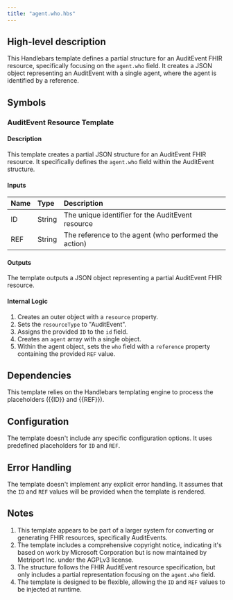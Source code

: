 ```yaml
---
title: "agent.who.hbs"
---
```


## High-level description
This Handlebars template defines a partial structure for an AuditEvent FHIR resource, specifically focusing on the `agent.who` field. It creates a JSON object representing an AuditEvent with a single agent, where the agent is identified by a reference.

## Symbols

### AuditEvent Resource Template
#### Description
This template creates a partial JSON structure for an AuditEvent FHIR resource. It specifically defines the `agent.who` field within the AuditEvent structure.

#### Inputs
| Name | Type | Description |
|:-----|:-----|:------------|
| ID   | String | The unique identifier for the AuditEvent resource |
| REF  | String | The reference to the agent (who performed the action) |

#### Outputs
The template outputs a JSON object representing a partial AuditEvent FHIR resource.

#### Internal Logic
1. Creates an outer object with a `resource` property.
2. Sets the `resourceType` to "AuditEvent".
3. Assigns the provided `ID` to the `id` field.
4. Creates an `agent` array with a single object.
5. Within the agent object, sets the `who` field with a `reference` property containing the provided `REF` value.

## Dependencies
This template relies on the Handlebars templating engine to process the placeholders ({{ID}} and {{REF}}).

## Configuration
The template doesn't include any specific configuration options. It uses predefined placeholders for `ID` and `REF`.

## Error Handling
The template doesn't implement any explicit error handling. It assumes that the `ID` and `REF` values will be provided when the template is rendered.

## Notes
1. This template appears to be part of a larger system for converting or generating FHIR resources, specifically AuditEvents.
2. The template includes a comprehensive copyright notice, indicating it's based on work by Microsoft Corporation but is now maintained by Metriport Inc. under the AGPLv3 license.
3. The structure follows the FHIR AuditEvent resource specification, but only includes a partial representation focusing on the `agent.who` field.
4. The template is designed to be flexible, allowing the `ID` and `REF` values to be injected at runtime.